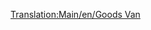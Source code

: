 [[Translation:Main/en/Goods Van]]{{Template:<!--Trains_Carriages_new-->wagony/Pl
|Name=Wagon towarowy
|NormalCost=£1,484 ($2,968)
|NormalWeight=21 / 33 t
|Picture=[[File:en/Goodsvan.png]]
|NormalCapacity=25 skrzyń z towarami
|MonoCost=£1,484 ($2,968)
|MonoWeight=21 / 36 t
|MonoCapacity=30 crates of goods
|MagCost=£1,484 ($2,968)
|MagWeight=21 / 37 t
|MagCapacity=32 crates of goods
|Description=[[Main/pl/Wagon towarowy|Goods Van]] nadaje się do [[Main/pl/Towary|Goods]]. Ten wagon jest dostępny w klimatach [[Main/en/Klimat/Pl#Umiarkowany|Temperate]], [[Main/en/Klimat/Pl#Arktyczny|Sub-Arctic]] i [[Main/en/Klimat/Pl#Tropikalny|Sub-Tropical]] .
}}